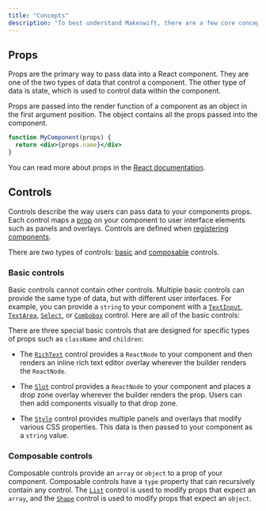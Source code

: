 ```yaml
---
title: "Concepts"
description: "To best understand Makeswift, there are a few core concepts for which to establish common vocabulary."
---
```


## Props

Props are the primary way to pass data into a React component. They are one of the two types of data that control a component. The other type of data is state, which is used to control data within the component.

Props are passed into the render function of a component as an object in the first argument position. The object contains all the props passed into the component.

```jsx
function MyComponent(props) {
  return <div>{props.name}</div>
}
```

You can read more about props in the [React documentation](https://react.dev/learn/passing-props-to-a-component).

## Controls

Controls describe the way users can pass data to your components props. Each control maps a [prop](#props) on your component to user interface elements such as <Tooltip tip="Form elements in the right sidebar of the Makeswift builder">panels</Tooltip> and <Tooltip tip="Interactive elements placed on the Makeswift builder preview">overlays</Tooltip>. Controls are defined when [registering components](/developer/reference/runtime/register-component).

There are two types of controls: [basic](#basic-controls) and [composable](#composable-controls) controls.

### Basic controls

Basic controls cannot contain other controls. Multiple basic controls can provide the same type of data, but with different user interfaces. For example, you can provide a `string` to your component with a [`TextInput`](/developer/reference/controls/text-input), [`TextArea`](/developer/reference/controls/text-area), [`Select`](/developer/reference/controls/select), or [`Combobox`](/developer/reference/controls/combobox) control. Here are all of the basic controls:

<CardGroup cols={3}>
  <Card
    title="Checkbox"
    icon="square-check"
    href="/developer/reference/controls/checkbox"
  />
  <Card title="Color" icon="palette" href="/developer/reference/controls/color" />
  <Card
    title="Combobox"
    icon="input-pipe"
    href="/developer/reference/controls/combobox"
  />
  <Card title="Image" icon="image" href="/developer/reference/controls/image" />
  <Card title="Link" icon="link" href="/developer/reference/controls/link" />
  <Card title="Number" icon="input-numeric" href="/developer/reference/controls/number" />
  <Card title="Select" icon="list-dropdown" href="/developer/reference/controls/select" />
  <Card
    title="TextArea"
    icon="align-left"
    href="/developer/reference/controls/text-area"
  />
  <Card
    title="TextInput"
    icon="input-text"
    href="/developer/reference/controls/text-input"
  />
</CardGroup>

There are three special basic controls that are designed for specific types of props such as `className` and `children`:

<CardGroup cols={3}>
  <Card title="RichText" icon="text" href="/developer/reference/controls/rich-text" />
  <Card title="Slot" icon="square-dashed" href="/developer/reference/controls/slot" />
  <Card title="Style" icon="droplet" href="/developer/reference/controls/style" />
</CardGroup>

- The [`RichText`](/developer/reference/controls/rich-text) control provides a `ReactNode` to your component and then renders an inline rich text editor <Tooltip tip="Interactive elements placed on the Makeswift builder preview">overlay</Tooltip> wherever the builder renders the `ReactNode`.

- The [`Slot`](/developer/reference/controls/slot) control provides a `ReactNode` to your component and places a drop zone <Tooltip tip="Interactive elements placed on the Makeswift builder preview">overlay</Tooltip> wherever the builder renders the prop. Users can then add components visually to that drop zone.

- The [`Style`](/developer/reference/controls/style) control provides multiple <Tooltip tip="Form elements in the right sidebar of the Makeswift builder">panels</Tooltip> and <Tooltip tip="Interactive elements placed on the Makeswift builder preview">overlays</Tooltip> that modify various CSS properties. This data is then passed to your component as a `string` value.

### Composable controls

Composable controls provide an `array` or `object` to a prop of your component. Composable controls have a `type` property that can recursively contain any control. The [`List`](/developer/reference/controls/list) control is used to modify props that expect an `array`, and the [`Shape`](/developer/reference/controls/shape) control is used to modify props that expect an `object`.

<CardGroup cols={2}>
  <Card title="List" icon="list" href="/developer/reference/controls/list" />
  <Card title="Shape" icon="brackets-curly" href="/developer/reference/controls/shape" />
</CardGroup>

